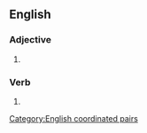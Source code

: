 ==English==

===Adjective===
{{head|en|adjective}}

# {{alternative form of|hanged, drawn and quartered|lang=en}}

===Verb===
{{head|en|past participle}}

# {{past participle of|draw and quarter|lang=en}}

[[Category:English coordinated pairs]]